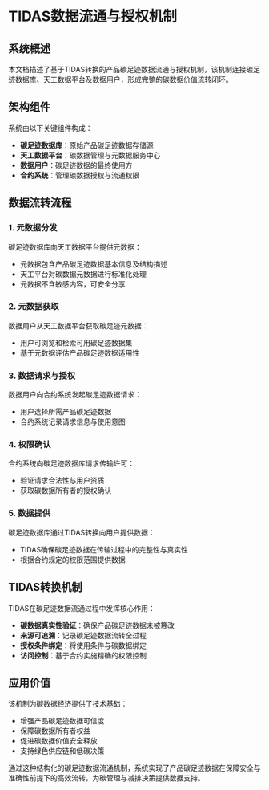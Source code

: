 # TIDAS数据流通与授权机制

## 系统概述

本文档描述了基于TIDAS转换的产品碳足迹数据流通与授权机制，该机制连接碳足迹数据库、天工数据平台及数据用户，形成完整的碳数据价值流转闭环。

## 架构组件

系统由以下关键组件构成：

- **碳足迹数据库**：原始产品碳足迹数据存储源
- **天工数据平台**：碳数据管理与元数据服务中心
- **数据用户**：碳足迹数据的最终使用方
- **合约系统**：管理碳数据授权与流通权限

## 数据流转流程


<TidasImage filename="TIDAS-permission-control.png" />

### 1. 元数据分发

碳足迹数据库向天工数据平台提供元数据：
- 元数据包含产品碳足迹数据基本信息及结构描述
- 天工平台对碳数据元数据进行标准化处理
- 元数据不含敏感内容，可安全分享

### 2. 元数据获取

数据用户从天工数据平台获取碳足迹元数据：
- 用户可浏览和检索可用碳足迹数据集
- 基于元数据评估产品碳足迹数据适用性

### 3. 数据请求与授权

数据用户向合约系统发起碳足迹数据请求：
- 用户选择所需产品碳足迹数据
- 合约系统记录请求信息与使用意图

### 4. 权限确认

合约系统向碳足迹数据库请求传输许可：
- 验证请求合法性与用户资质
- 获取碳数据所有者的授权确认

### 5. 数据提供

碳足迹数据库通过TIDAS转换向用户提供数据：
- TIDAS确保碳足迹数据在传输过程中的完整性与真实性
- 根据合约规定的权限范围提供数据

## TIDAS转换机制

TIDAS在碳足迹数据流通过程中发挥核心作用：

- **碳数据真实性验证**：确保产品碳足迹数据未被篡改
- **来源可追溯**：记录碳足迹数据流转全过程
- **授权条件绑定**：将使用条件与碳数据绑定
- **访问控制**：基于合约实施精确的权限控制

## 应用价值

该机制为碳数据经济提供了技术基础：
- 增强产品碳足迹数据可信度
- 保障碳数据所有者权益
- 促进碳数据价值安全释放
- 支持绿色供应链和低碳决策

通过这种结构化的碳足迹数据流通机制，系统实现了产品碳足迹数据在保障安全与准确性前提下的高效流转，为碳管理与减排决策提供数据支持。